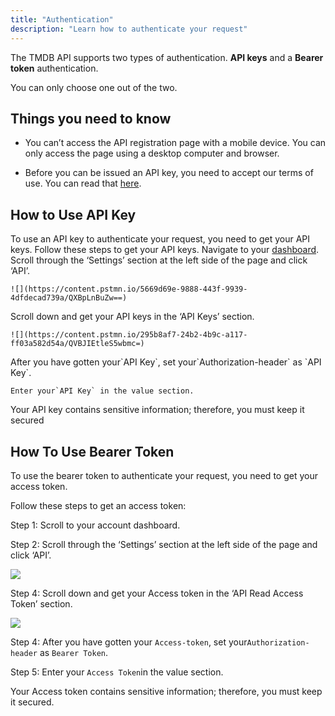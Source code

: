 ```yaml
---
title: "Authentication"
description: "Learn how to authenticate your request"
---
```


The TMDB API supports two types of authentication. **API keys** and a **Bearer token** authentication.

You can only choose one out of the two.

[​](https://starlight.mintlify.app/api-reference/authentication#things-you-need-to-know)
Things you need to know
-----------------------

* You can’t access the API registration page with a mobile device. You can only access the page using a desktop computer and browser.

* Before you can be issued an API key, you need to accept our terms of use. You can read that [here](https://www.themoviedb.org/api-terms-of-use).

[​](https://starlight.mintlify.app/api-reference/authentication#how-to-use-api-key)
How to Use API Key
------------------

To use an API key to authenticate your request, you need to get your API keys. Follow these steps to get your API keys.
<Steps>
  <Step title = "Step 1">
     Navigate to your [dashboard](https://www.themoviedb.org/settings/api).
  </Step>
  <Step title="Step 2">
    Scroll through the ‘Settings’ section at the left side of the page and click ‘API’.

    ![](https://content.pstmn.io/5669d69e-9888-443f-9939-4dfdecad739a/QXBpLnBuZw==)
  </Step>
  <Step title="Step 3">
    Scroll down and get your API keys in the ‘API Keys’ section.

    ![](https://content.pstmn.io/295b8af7-24b2-4b9c-a117-ff03a582d54a/QVBJIEtleS5wbmc=)
  </Step>
  <Step title="Step 4">
    After you have gotten your⁣⁣`API Key`, set your`Authorization-header` as `API Key`.
  </Step>
  <Step>

    Enter your`API Key` in the value section.

   <Warning>
      Your API key contains sensitive information; therefore, you must keep it secured
   </Warning>
  </Step>


</Steps>









[​](https://starlight.mintlify.app/api-reference/authentication#how-to-use-bearer-token)
How To Use Bearer Token
-----------------------

To use the bearer token to authenticate your request, you need to get your access token.

Follow these steps to get an access token:

Step 1: Scroll to your account dashboard.

Step 2: Scroll through the ‘Settings’ section at the left side of the page and click ‘API’.

![](https://content.pstmn.io/5607c227-ee03-4ba9-a8f5-314fa87db9de/QXBpLnBuZw==)

Step 4: Scroll down and get your Access token in the ‘API Read Access Token’ section.

![](https://content.pstmn.io/a558441d-844f-4a58-a6dd-df140d651805/cmVhZC5wbmc=)

Step 4: After you have gotten your⁣⁣ `Access-token`, set your`Authorization-header` as `Bearer Token`.

Step 5: Enter your `Access Token`in the value section.

<Warning>
  Your Access token contains sensitive information; therefore, you must keep it secured.
</Warning>